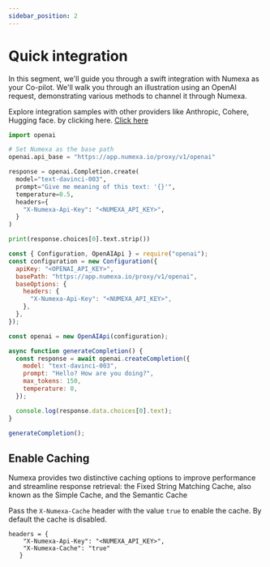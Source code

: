 ```yaml
---
sidebar_position: 2
---
```



# Quick integration

In this segment, we'll guide you through a swift integration with Numexa as your Co-pilot. We'll walk you through an illustration using an OpenAI request, demonstrating various methods to channel it through Numexa.

Explore integration samples with other providers like Anthropic, Cohere, Hugging face. by clicking here. [Click here](https://github.com/NumexaHQ)

<Tabs>

  <TabItem value="go" label="Python" default>

```python
import openai

# Set Numexa as the base path
openai.api_base = "https://app.numexa.io/proxy/v1/openai"

response = openai.Completion.create(
  model="text-davinci-003",
  prompt="Give me meaning of this text: '{}'",
  temperature=0.5,
  headers={
    "X-Numexa-Api-Key": "<NUMEXA_API_KEY>",
  }
)

print(response.choices[0].text.strip())
```

  </TabItem>
  <TabItem value="js" label="NodeJS">

```js
const { Configuration, OpenAIApi } = require("openai");
const configuration = new Configuration({
  apiKey: "<OPENAI_API_KEY>",
  basePath: "https://app.numexa.io/proxy/v1/openai",
  baseOptions: {
    headers: {
      "X-Numexa-Api-Key": "<NUMEXA_API_KEY>",
    },
  },
});

const openai = new OpenAIApi(configuration);

async function generateCompletion() {
  const response = await openai.createCompletion({
    model: "text-davinci-003",
    prompt: "Hello? How are you doing?",
    max_tokens: 150,
    temperature: 0,
  });

  console.log(response.data.choices[0].text);
}

generateCompletion();
```

  </TabItem>
</Tabs>

## Enable Caching

Numexa provides two distinctive caching options to improve performance and streamline response retrieval:
the Fixed String Matching Cache, also known as the Simple Cache, and the Semantic Cache

Pass the `X-Numexa-Cache` header with the value `true` to enable the cache. By default the cache is disabled.

```
headers = {
    "X-Numexa-Api-Key": "<NUMEXA_API_KEY>",
    "X-Numexa-Cache": "true"
   }
```
